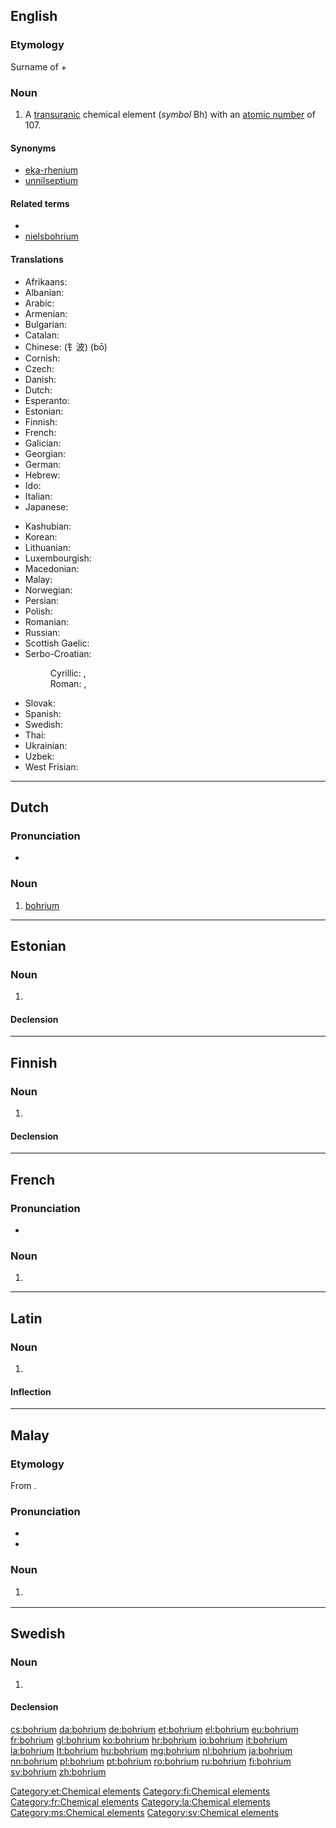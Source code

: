 {{also|Bohrium}}
==English==

{{elements|Bh|seaborgium|Sg|hassium|Hs}}

===Etymology===
Surname of {{w|Niels Bohr}} + {{suffix||ium}}

===Noun===
{{en-noun|-}}
{{wikipedia}}

# A [[transuranic]] chemical element (''symbol'' Bh) with an [[atomic number]] of 107.

====Synonyms====
* [[eka-rhenium]] {{qualifier|used before the element was discovered}}
* [[unnilseptium]] {{qualifier|used before the element was officially named}}

====Related terms====
* {{w|Niels Bohr|Bohr}}
* [[nielsbohrium]]

====Translations====
{{trans-top|chemical element}}
* Afrikaans: {{t-|af|bohrium}}
* Albanian: {{t-|sq|borium}}
* Arabic: {{t-|ar|بوريوم|tr=búryum|m}}
* Armenian: {{t-|hy|բորիում|tr=borium}}
* Bulgarian: {{t-|bg|борий|m|tr=bóriî}}
* Catalan: {{t-|ca|bohri|m}}
* Chinese: {{t|cmn|𨨏}} (钅波) (bō)
* Cornish: {{t-|kw|bohryum}}
* Czech: {{t+|cs|bohrium}}
* Danish: {{t+|da|bohrium}}
* Dutch: {{t+|nl|bohrium|n}}
* Esperanto: {{t-|eo|borio}}
* Estonian: {{t+|et|bohrium}}
* Finnish: {{t+|fi|bohrium}}
* French: {{t+|fr|bohrium|m}}
* Galician: {{t+|gl|bohrio|m}}
* Georgian: {{t-|ka|ბორიუმი|tr=boriumi}}
* German: {{t+|de|Bohrium|n}}
* Hebrew: {{t-|he|בוהריום|tr=bóhriyum}}
* Ido: {{t+|io|borio}}
* Italian: {{t+|it|bohrio|m}}
* Japanese: {{t+|ja|ボーリウム|tr=bōriumu}}
{{trans-mid}}
* Kashubian: {{t-|csb|bòhr}}
* Korean: {{t-|ko|보륨|tr=boryum}}
* Lithuanian: {{t+|lt|boris}}
* Luxembourgish: {{t-|lv|Bohrium|n}}
* Macedonian: {{t-|mk|бориум|tr=bórium|m}}
* Malay: {{t-|ms|bohrium}}
* Norwegian: {{t-|no|bohrium}}
* Persian: {{t-|fa|بوریم|tr=boriom}}
* Polish: {{t+|pl|bohr|m}}
* Romanian: {{t+|ro|bohriu|n}}
* Russian: {{t+|ru|борий|m|tr=bórij}}
* Scottish Gaelic: {{t-|gd|boiriam}}
* Serbo-Croatian:
*: Cyrillic: {{t-|sh|бориj|m}}, {{t-|sh|бориjум|m}}
*: Roman: {{t-|sh|borij|m}}, {{t-|sh|borijum|m}}
* Slovak: {{t-|sk|bohrium}}
* Spanish: {{t+|es|bohrio|m}}
* Swedish: {{t+|sv|bohrium|n}}
* Thai: {{t-|th|มอหเรียม|tr=boriam}}
* Ukrainian: {{t-|uk|борiй|tr=bórij|m}}
* Uzbek: {{t-|uz|борий|tr=borii}}
* West Frisian: {{t-|fy|bohrium}}
{{trans-bottom}}

----

==Dutch==
{{wikipedia|lang=nl}}
{{elements|Bh|seaborgium|Sg|hassium|Hs|lang=nl}}

===Pronunciation===
* {{audio|Nl-bohrium.ogg|Audio}}

===Noun===
{{nl-noun|n|-|-}}

# [[#English|bohrium]]

----

==Estonian==

===Noun===
{{et-noun|bohriumi|bohriumi|par2=bohriumit}}

# {{l/en|bohrium}}

====Declension====
{{et-decl-seminar|bohrium}}
{{et-decl-redel|bohrium}}

[[Category:et:Chemical elements]]

----

==Finnish==
{{wikipedia|lang=fi}}

===Noun===
{{fi-noun}}

# {{l/en|bohrium}}

====Declension====
{{fi-decl-risti|bohrium|i=0}}

[[Category:fi:Chemical elements]]

----

==French==

===Pronunciation===
* {{IPA|/bɔ.ʁjɔm/|lang=fr}}

===Noun===
{{fr-noun|m}}

# {{l/en|bohrium}}

[[Category:fr:Chemical elements]]

----

==Latin==
{{wikipedia|lang=la}}

===Noun===
{{la-noun|bohrium|bohrii|bohriī|n|second}}

# {{l/en|bohrium}}

====Inflection====
{{la-decl-2nd-N|bohri}}

[[Category:la:Chemical elements]]

----

==Malay==
{{wikipedia|lang=ms}}
{{elements|Bh|siborgium|Sg|hassium|Hs|lang=ms}}

===Etymology===
From {{etyl|en|ms}} {{term|bohrium|lang=en}}.

===Pronunciation===
* {{IPA|/bɔhriom/|lang=ms}}
* {{rhymes|iom|jom|om|lang=ms}}

===Noun===
{{head|ms|noun}}

# {{l/en|bohrium}} {{gloss|chemical element}}

[[Category:ms:Chemical elements]]

----

==Swedish==
{{wikipedia|lang=sv}}

===Noun===
{{sv-noun|n|-}}

# {{l/en|bohrium}}

====Declension====
{{sv-noun-unc-irreg-n|2=bohriumet}}

[[Category:sv:Chemical elements]]

[[cs:bohrium]]
[[da:bohrium]]
[[de:bohrium]]
[[et:bohrium]]
[[el:bohrium]]
[[eu:bohrium]]
[[fr:bohrium]]
[[gl:bohrium]]
[[ko:bohrium]]
[[hr:bohrium]]
[[io:bohrium]]
[[it:bohrium]]
[[la:bohrium]]
[[lt:bohrium]]
[[hu:bohrium]]
[[mg:bohrium]]
[[nl:bohrium]]
[[ja:bohrium]]
[[nn:bohrium]]
[[pl:bohrium]]
[[pt:bohrium]]
[[ro:bohrium]]
[[ru:bohrium]]
[[fi:bohrium]]
[[sv:bohrium]]
[[zh:bohrium]]